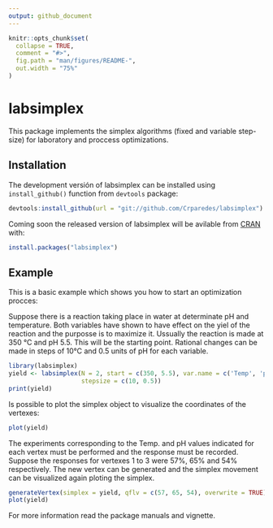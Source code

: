 ```yaml
---
output: github_document
---
```


<!-- README.md is generated from README.Rmd. Please edit that file -->

```r
knitr::opts_chunk$set(
  collapse = TRUE,
  comment = "#>",
  fig.path = "man/figures/README-",
  out.width = "75%"
)
```
# labsimplex

This package implements the simplex algorithms (fixed and variable step-size) for laboratory and proccess optimizations.

## Installation

The development versión of labsimplex can be installed using `install_github()` function from `devtools` package:
``` r
devtools:install_github(url = "git://github.com/Crparedes/labsimplex")
``` 
Coming soon the released version of labsimplex will be avilable from [CRAN](https://CRAN.R-project.org) with:

``` r
install.packages("labsimplex")
```

## Example

This is a basic example which shows you how to start an optimization procces:

Suppose there is a reaction taking place in water at determinate pH and temperature. Both variables have shown to have effect on the yiel of the reaction and the purposse is to maximize it. Ussually the reaction is made at 350 °C and pH 5.5. This will be the starting point. Rational changes can be made in steps of 10°C and 0.5 units of pH for each variable.
```r
library(labsimplex)
yield <- labsimplex(N = 2, start = c(350, 5.5), var.name = c('Temp', 'pH'),
                    stepsize = c(10, 0.5))
print(yield)
```

Is possible to plot the simplex object to visualize the coordinates of the vertexes:
```r
plot(yield)
```

The experiments corresponding to the Temp. and pH values indicated for each vertex must be performed and the response must be recorded. Suppose the responses for vertexes 1 to 3 were 57\%, 65\% and 54\% respectively. The new vertex can be generated and the simplex movement can be visualized again ploting the simplex.

```r
generateVertex(simplex = yield, qflv = c(57, 65, 54), overwrite = TRUE)
plot(yield)
```

For more information read the package manuals and vignette.
